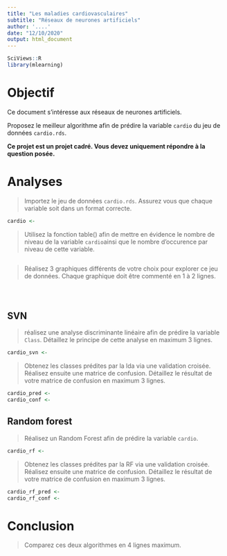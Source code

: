 ```yaml
---
title: "Les maladies cardiovasculaires"
subtitle: "Réseaux de neurones artificiels"
author: '....'
date: "12/10/2020"
output: html_document
---
```


```r
SciViews::R
library(mlearning)
```

# Objectif

Ce document s'intéresse aux réseaux de neurones artificiels.

Proposez le meilleur algorithme afin de prédire la variable `cardio` du jeu de données `cardio.rds`.

**Ce projet est un projet cadré. Vous devez uniquement répondre à la question posée.**


# Analyses

> Importez le jeu de données `cardio.rds`. Assurez vous que chaque variable soit dans un format correcte. 

```r
cardio <-
```

> Utilisez la fonction table() afin de mettre en évidence le nombre de niveau de la variable `cardio`ainsi que le nombre d'occurence par niveau de cette variable.

```r
```

> Réalisez 3 graphiques différents de votre choix pour explorer ce jeu de données. Chaque graphique doit être commenté en 1 à 2 lignes.

```r
```

```r
```

```r
```

## SVN

> réalisez une analyse discriminante linéaire afin de prédire la variable `Class`. Détaillez le principe de cette analyse en maximum 3 lignes.

```r
cardio_svn <- 
```

> Obtenez les classes prédites par la lda via une validation croisée. Réalisez ensuite une matrice de confusion. Détaillez le résultat de votre matrice de confusion en maximum 3 lignes.

```r
cardio_pred <- 
cardio_conf <- 
```


## Random forest

> Réalisez un Random Forest afin de prédire la variable `cardio`. 

```r
cardio_rf <- 
```

> Obtenez les classes prédites par la RF via une validation croisée. Réalisez ensuite une matrice de confusion. Détaillez le résultat de votre matrice de confusion en maximum 3 lignes.

```r
cardio_rf_pred <- 
cardio_rf_conf <- 
```

# Conclusion 

> Comparez ces deux algorithmes en 4 lignes maximum. 
